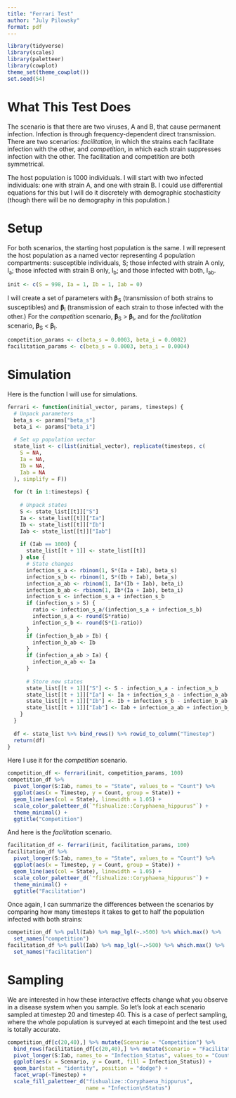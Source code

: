 ```yaml
---
title: "Ferrari Test"
author: "July Pilowsky"
format: pdf
---
```


```r
library(tidyverse)
library(scales)
library(paletteer)
library(cowplot)
theme_set(theme_cowplot())
set.seed(54)
```

# What This Test Does

The scenario is that there are two viruses, A and B, that cause permanent infection. Infection is through frequency-dependent direct transmission. There are two scenarios: *facilitation*, in which the strains each facilitate infection with the other, and *competition*, in which each strain suppresses infection with the other. The facilitation and competition are both symmetrical.

The host population is 1000 individuals. I will start with two infected individuals: one with strain A, and one with strain B. I could use differential equations for this but I will do it discretely with demographic stochasticity (though there will be no demography in this population.)

# Setup

For both scenarios, the starting host population is the same. I will represent the host population as a named vector representing 4 population compartments: susceptible individuals, S; those infected with strain A only, I~a~; those infected with strain B only, I~b~; and those infected with both, I~ab~.

```r
init <- c(S = 998, Ia = 1, Ib = 1, Iab = 0)
```

I will create a set of parameters with 𝛃~S~ (transmission of both strains to susceptibles) and 𝛃~I~ (transmission of each strain to those infected with the other.) For the *competition* scenario, 𝛃~S~ \> 𝛃~I~, and for the *facilitation* scenario, 𝛃~S~ \< 𝛃~I~.

```r
competition_params <- c(beta_s = 0.0003, beta_i = 0.0002)
facilitation_params <- c(beta_s = 0.0003, beta_i = 0.0004)
```

# Simulation

Here is the function I will use for simulations.

```r
ferrari <- function(initial_vector, params, timesteps) {
  # Unpack parameters
  beta_s <- params["beta_s"]
  beta_i <- params["beta_i"]
  
  # Set up population vector
  state_list <- c(list(initial_vector), replicate(timesteps, c(
    S = NA,
    Ia = NA,
    Ib = NA,
    Iab = NA
  ), simplify = F))
  
  for (t in 1:timesteps) {
    
    # Unpack states
    S <- state_list[[t]]["S"]
    Ia <- state_list[[t]]["Ia"]
    Ib <- state_list[[t]]["Ib"]
    Iab <- state_list[[t]]["Iab"]
    
    if (Iab == 1000) {
      state_list[[t + 1]] <- state_list[[t]]
    } else {
      # State changes
      infection_s_a <- rbinom(1, S*(Ia + Iab), beta_s)
      infection_s_b <- rbinom(1, S*(Ib + Iab), beta_s)
      infection_a_ab <- rbinom(1, Ia*(Ib + Iab), beta_i)
      infection_b_ab <- rbinom(1, Ib*(Ia + Iab), beta_i)
      infection_s <- infection_s_a + infection_s_b
      if (infection_s > S) {
        ratio <- infection_s_a/(infection_s_a + infection_s_b)
        infection_s_a <- round(S*ratio)
        infection_s_b <- round(S*(1-ratio))
      }
      if (infection_b_ab > Ib) {
        infection_b_ab <- Ib
      }
      if (infection_a_ab > Ia) {
        infection_a_ab <- Ia
      }
      
      # Store new states
      state_list[[t + 1]]["S"] <- S - infection_s_a - infection_s_b
      state_list[[t + 1]]["Ia"] <- Ia + infection_s_a - infection_a_ab
      state_list[[t + 1]]["Ib"] <- Ib + infection_s_b - infection_b_ab
      state_list[[t + 1]]["Iab"] <- Iab + infection_a_ab + infection_b_ab
    }
  }
  
  df <- state_list %>% bind_rows() %>% rowid_to_column("Timestep")
  return(df)
}
```

Here I use it for the *competition* scenario.

```r
competition_df <- ferrari(init, competition_params, 100)
competition_df %>% 
  pivot_longer(S:Iab, names_to = "State", values_to = "Count") %>% 
  ggplot(aes(x = Timestep, y = Count, group = State)) +
  geom_line(aes(col = State), linewidth = 1.05) +
  scale_color_paletteer_d(`"fishualize::Coryphaena_hippurus"`) +
  theme_minimal() +
  ggtitle("Competition")
```

And here is the *facilitation* scenario.

```r
facilitation_df <- ferrari(init, facilitation_params, 100)
facilitation_df %>% 
  pivot_longer(S:Iab, names_to = "State", values_to = "Count") %>% 
  ggplot(aes(x = Timestep, y = Count, group = State)) +
  geom_line(aes(col = State), linewidth = 1.05) +
  scale_color_paletteer_d(`"fishualize::Coryphaena_hippurus"`) +
  theme_minimal() +
  ggtitle("Facilitation")
```

Once again, I can summarize the differences between the scenarios by comparing how many timesteps it takes to get to half the population infected with both strains:

```r
competition_df %>% pull(Iab) %>% map_lgl(~.>500) %>% which.max() %>% 
  set_names("competition")
facilitation_df %>% pull(Iab) %>% map_lgl(~.>500) %>% which.max() %>% 
  set_names("facilitation")
```

# Sampling

We are interested in how these interactive effects change what you observe in a disease system when you sample. So let's look at each scenario sampled at timestep 20 and timestep 40. This is a case of perfect sampling, where the whole population is surveyed at each timepoint and the test used is totally accurate.

```r
competition_df[c(20,40),] %>% mutate(Scenario = "Competition") %>% 
  bind_rows(facilitation_df[c(20,40),] %>% mutate(Scenario = "Facilitation")) %>% 
  pivot_longer(S:Iab, names_to = "Infection_Status", values_to = "Count") %>% 
  ggplot(aes(x = Scenario, y = Count, fill = Infection_Status)) +
  geom_bar(stat = "identity", position = "dodge") +
  facet_wrap(~Timestep) +
  scale_fill_paletteer_d("fishualize::Coryphaena_hippurus", 
                         name = "Infection\nStatus")
```
